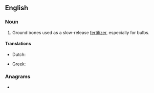 {{also|bonemeal|bone-meal}}
==English==

===Noun===
{{en-noun|~}}

# Ground bones used as a slow-release [[fertilizer]], especially for bulbs.

====Translations====
{{trans-top|ground bones used as a slow-release fertilizer}}
* Dutch: {{t|nl|beendermeel|n}}
{{trans-mid}}
* Greek: {{t+|el|οστεάλευρο|n|sc=Grek}}
{{trans-bottom}}

===Anagrams===
* {{anagrams|en|mole bean}}